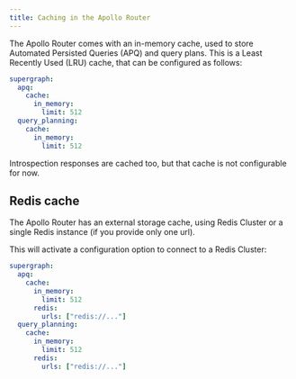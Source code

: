 ```yaml
---
title: Caching in the Apollo Router
---
```


The Apollo Router comes with an in-memory cache, used to store Automated Persisted Queries (APQ) and query plans.
This is a Least Recently Used (LRU) cache, that can be configured as follows:

```yaml title="router.yaml"
supergraph:
  apq:
    cache:
      in_memory:
        limit: 512
  query_planning:
    cache:
      in_memory:
        limit: 512
```

Introspection responses are cached too, but that cache is not configurable for now.

## Redis cache

The Apollo Router has an external storage cache, using Redis Cluster or a single Redis instance (if you provide only one url).

This will activate a configuration option to connect to a Redis Cluster:

```yaml
supergraph:
  apq:
    cache:
      in_memory:
        limit: 512
      redis:
        urls: ["redis://..."]
  query_planning:
    cache:
      in_memory:
        limit: 512
      redis:
        urls: ["redis://..."]
```
